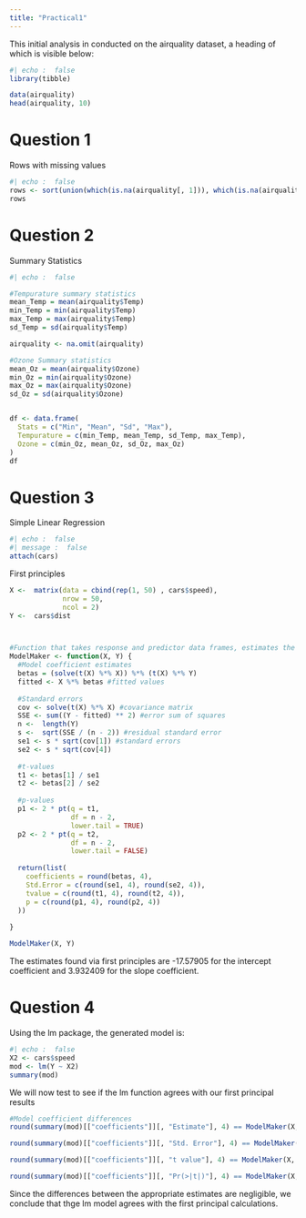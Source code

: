 ```yaml
---
title: "Practical1"
---
```


This initial analysis in conducted on the airquality dataset, a heading of which is visible below:

```r
#| echo :  false
library(tibble)

data(airquality)
head(airquality, 10)

```

# Question 1

Rows with missing values

```r
#| echo :  false
rows <- sort(union(which(is.na(airquality[, 1])), which(is.na(airquality[, 2]))))
rows
```

# Question 2

Summary Statistics

```r
#| echo :  false

#Tempurature summary statistics
mean_Temp = mean(airquality$Temp)
min_Temp = min(airquality$Temp)
max_Temp = max(airquality$Temp)
sd_Temp = sd(airquality$Temp)

airquality <- na.omit(airquality)

#Ozone Summary statistics
mean_Oz = mean(airquality$Ozone)
min_Oz = min(airquality$Ozone)
max_Oz = max(airquality$Ozone)
sd_Oz = sd(airquality$Ozone)


df <- data.frame(
  Stats = c("Min", "Mean", "Sd", "Max"),
  Tempurature = c(min_Temp, mean_Temp, sd_Temp, max_Temp),
  Ozone = c(min_Oz, mean_Oz, sd_Oz, max_Oz)
)
df
```

# Question 3

Simple Linear Regression

```r
#| echo :  false
#| message :  false
attach(cars)
```

First principles

```r
X <-  matrix(data = cbind(rep(1, 50) , cars$speed),
             nrow = 50,
             ncol = 2)
Y <-  cars$dist



#Function that takes response and predictor data frames, estimates the regression parameters under ordinary least squares estiamtion and outputs the results in a list
ModelMaker <- function(X, Y) {
  #Model coefficient estimates
  betas = (solve(t(X) %*% X)) %*% (t(X) %*% Y)
  fitted <- X %*% betas #fitted values
  
  #Standard errors
  cov <- solve(t(X) %*% X) #covariance matrix
  SSE <- sum((Y - fitted) ** 2) #error sum of squares
  n <-  length(Y)
  s <-  sqrt(SSE / (n - 2)) #residual standard error
  se1 <- s * sqrt(cov[1]) #standard errors
  se2 <- s * sqrt(cov[4])
  
  #t-values
  t1 <- betas[1] / se1
  t2 <- betas[2] / se2
  
  #p-values
  p1 <- 2 * pt(q = t1,
               df = n - 2,
               lower.tail = TRUE)
  p2 <- 2 * pt(q = t2,
               df = n - 2,
               lower.tail = FALSE)
  
  return(list(
    coefficients = round(betas, 4),
    Std.Error = c(round(se1, 4), round(se2, 4)),
    tvalue = c(round(t1, 4), round(t2, 4)),
    p = c(round(p1, 4), round(p2, 4))
  ))
  
}

ModelMaker(X, Y)

```

The estimates found via first principles are -17.57905 for the intercept coefficient and 3.932409 for the slope coefficient.

# Question 4

Using the lm package, the generated model is:

```r
#| echo :  false
X2 <- cars$speed
mod <- lm(Y ~ X2)
summary(mod)
```

We will now test to see if the lm function agrees with our first principal results

```r


#Model coefficient differences
round(summary(mod)[["coefficients"]][, "Estimate"], 4) == ModelMaker(X, Y)$coefficients

round(summary(mod)[["coefficients"]][, "Std. Error"], 4) == ModelMaker(X, Y)$Std.Error

round(summary(mod)[["coefficients"]][, "t value"], 4) == ModelMaker(X, Y)$tvalue

round(summary(mod)[["coefficients"]][, "Pr(>|t|)"], 4) == ModelMaker(X, Y)$p

```

Since the differences between the appropriate estimates are negligible, we conclude that thge lm model agrees with the first principal calculations.
